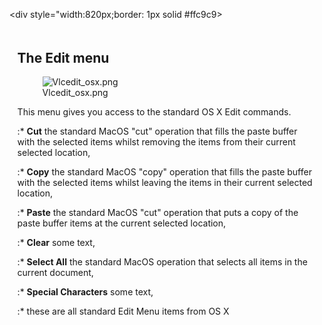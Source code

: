 <div style="width:820px;border: 1px solid #ffc9c9>
{{vlc_MacOS_toc}}
<div style="padding: .4em .9em .9em">

== The Edit menu ==

[[Image:Vlcedit_osx.png]]

This menu gives you access to the standard OS X Edit commands.

:* '''Cut''' the standard MacOS "cut" operation that fills the paste buffer with the selected items whilst removing the items from their current selected location,
:* '''Copy''' the standard MacOS "copy" operation that fills the paste buffer with the selected items whilst leaving the items in their current selected location,
:* '''Paste''' the standard MacOS "cut" operation that puts a copy of the paste buffer items at the current selected location,
:* '''Clear''' some text,
:* '''Select All''' the standard MacOS operation that selects all items in the current document,
:* '''Special Characters''' some text,
:* these are all standard Edit Menu items from OS X

</div>
</div>